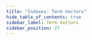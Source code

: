 ```yaml
---
title: "Indexes: Term Vectors"
hide_table_of_contents: true
sidebar_label: Term Vectors
sidebar_position: 27
---
```





<LanguageSwitcher supportedLanguages={supportedLanguages} />

<LanguageContent language="java">
   <UsingTermVectorsJava />
</LanguageContent>

<LanguageContent language="nodejs">
   <UsingTermVectorsNodejs />
</LanguageContent>

<LanguageContent language="csharp">
   <UsingTermVectorsCsharp />
</LanguageContent>


<!---
### Indexes
- [Boosting](../indexes/boosting)
- [Analyzers](../indexes/using-analyzers)
- [Storing Data in Index](../indexes/storing-data-in-index)
- [Dynamic Fields](../indexes/using-dynamic-fields)


-->